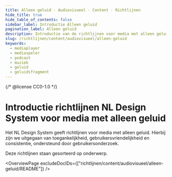 ```yaml
---
title: Alleen geluid · Audiovisueel · Content · Richtlijnen
hide_title: true
hide_table_of_contents: false
sidebar_label: Introductie Alleen geluid
pagination_label: Alleen geluid
description: Introductie van de richtlijnen voor media met alleen geluid van het NL Design System.
slug: /richtlijnen/content/audiovisueel/alleen-geluid
keywords:
  - mediaplayer
  - mediaspeler
  - podcast
  - muziek
  - geluid
  - geluidsfragment
---
```


{/* @license CC0-1.0 */}


# Introductie richtlijnen NL Design System voor media met alleen geluid

Het NL Design System geeft richtlijnen voor media met alleen geluid. Hierbij zijn we uitgegaan van toegankelijkheid, gebruikersvriendelijkheid en consistentie, ondersteund door gebruikersonderzoek.

Deze richtlijnen staan gesorteerd op onderwerp.

<OverviewPage excludeDocIDs={["richtlijnen/content/audiovisueel/alleen-geluid/README"]} />

<FooterInfo />
